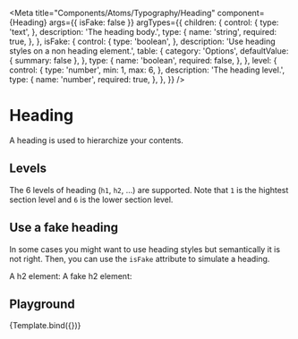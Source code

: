 
<Meta
  title="Components/Atoms/Typography/Heading"
  component={Heading}
  args={{ isFake: false }}
  argTypes={{
    children: {
      control: {
        type: 'text',
      },
      description: 'The heading body.',
      type: {
        name: 'string',
        required: true,
      },
    },
    isFake: {
      control: {
        type: 'boolean',
      },
      description: 'Use heading styles on a non heading element.',
      table: {
        category: 'Options',
        defaultValue: { summary: false },
      },
      type: {
        name: 'boolean',
        required: false,
      },
    },
    level: {
      control: {
        type: 'number',
        min: 1,
        max: 6,
      },
      description: 'The heading level.',
      type: {
        name: 'number',
        required: true,
      },
    },
  }}
/>



# Heading

A heading is used to hierarchize your contents.

## Levels

The 6 levels of heading (`h1`, `h2`, ...) are supported. Note that `1` is the hightest section level and `6` is the lower section level.

<Canvas isColumn>
  <Story
    name="Element/H1"
    args={{
      children: body,
      level: 1,
    }}
  />
  <Story
    name="Element/H2"
    args={{
      children: body,
      level: 2,
    }}
  />
  <Story
    name="Element/H3"
    args={{
      children: body,
      level: 3,
    }}
  />
  <Story
    name="Element/H4"
    args={{
      children: body,
      level: 4,
    }}
  />
  <Story
    name="Element/H5"
    args={{
      children: body,
      level: 5,
    }}
  />
  <Story
    name="Element/H6"
    args={{
      children: body,
      level: 6,
    }}
  />
</Canvas>

## Use a fake heading

In some cases you might want to use heading styles but semantically it is not right. Then, you can use the `isFake` attribute to simulate a heading.

<Canvas isColumn>
  A h2 element:
  <Story
    name="Kind/Real"
    args={{
      children: body,
      level: 2,
    }}
  />
  A fake h2 element:
  <Story
    name="Kind/Fake"
    args={{
      children: body,
      isFake: true,
      level: 2,
    }}
  />
</Canvas>

## Playground

<Canvas>
  <Story
    name="Playground"
    args={{
      children: 'Your heading',
      level: 1,
    }}
  >
    {Template.bind({})}
  </Story>
</Canvas>

<ArgsTable story="Playground" />
